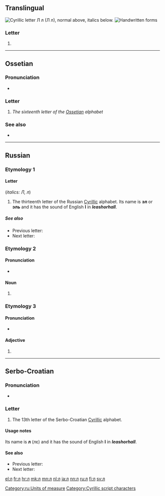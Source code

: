 {{Cyrillic character info|hex=43b|name=CYRILLIC SMALL LETTER EL}}
{{also|Л|Л.|л.}}
==Translingual==
{{wikipedia}}
[[Image:Cyrillic L.png|thumb|right|Cyrillic letter '''Л л''' (''Л л''), normal above, italics below.]]
[[File:13-Russian alphabet-Л л.svg|thumb|Handwritten forms]]

===Letter===
{{mul-letter|upper=Л|lower=л|script=Cyrl}}

# {{non-gloss definition|Cyrillic small letter el}}

----

==Ossetian==

===Pronunciation===
* {{qualifier|phoneme}} {{IPA|/l/|lang=os}}

===Letter===
{{head|os|letter|sc=Cyrl|upper case|Л}}

# ''The sixteenth letter of the [[Ossetian]] alphabet''

===See also===
* {{list:Cyrillic script letters/os}}

----

==Russian==

===Etymology 1=== 

====Letter====
{{head|ru|letter|lower case||upper case|Л}} (''italics: Л, л'')

# The thirteenth letter of the Russian [[Cyrillic]] alphabet. Its name is '''эл''' {{IPAchar|(ɛl)}} or '''эль''' {{IPAchar|(ɛl’)}} and it has the sound of English '''l''' in '''''l'''eash'' or ''ha'''ll'''''.

=====See also=====
* Previous letter: {{l|ru|к}}
* Next letter: {{l|ru|м}}

===Etymology 2=== 

====Pronunciation====
* {{ru-IPA|phon=литр}}

====Noun====
{{ru-noun||m-in|-}}

# {{ru-abbrev of|литр||[[liter]]}}

===Etymology 3=== 

====Pronunciation====
* {{ru-IPA|phon=лёгкий}}

====Adjective====
{{ru-adj}}

# {{ru-abbrev of|лёгкий||[[lightweight]]}}

[[Category:ru:Units of measure]]

----

==Serbo-Croatian==
{{attention|sh}}

===Pronunciation===
* {{qualifier|phoneme}} {{IPA|/l/|lang=sh}}

===Letter===
{{head|sh|letter|lower case||upper case|Л}}

# The 13th letter of the Serbo-Croatian [[Cyrillic]] alphabet.

====Usage notes====
Its name is '''л''' (лɛ) and it has the sound of English '''l''' in '''''l'''eash'' or ''ha'''ll'''''.

====See also====
* Previous letter: {{l|sh|к}}
* Next letter: {{l|sh|љ}}

[[Category:Cyrillic script characters]]

[[el:л]]
[[fr:л]]
[[hr:л]]
[[mk:л]]
[[mn:л]]
[[nl:л]]
[[ja:л]]
[[nn:л]]
[[ru:л]]
[[fi:л]]
[[sv:л]]